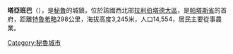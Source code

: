 {{coord|8.27689|S|77.2965|W|source:kolossus-eswiki|display=title}}

'''塔亞班巴'''（{{lang-es|Tayabamba}}），是[[秘魯|秘魯]]的城鎮，位於該國西北部[[拉利伯塔德大區|拉利伯塔德大區]]，是[[帕塔斯省|帕塔斯省]]的首府，距離[[特魯希略_(秘魯)|特魯希略]]298公里，海拔高度3,245米，人口14,554，居民主要從事農業。

{{Peru-geo-stub}}
[[Category:秘魯城市|Category:秘魯城市]]